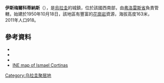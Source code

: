{{Coord|33|57|40|S|57|5|19|W|display=title}}

'''伊斯梅爾科蒂納斯'''（{{lang-es|Ismael Cortinas}}），是[[烏拉圭|烏拉圭]]的城鎮，位於該國西南部，由[[弗洛雷斯省|弗洛雷斯省]]負責管轄，始建於1950年10月18日，該地區有豐富的[[花崗岩|花崗岩]]資源，海拔高度163米，2011年人口918。

==參考資料==
*{{cite web |url=http://www0.parlamento.gub.uy/leyes/AccesoTextoLey.asp?Ley=13167 |title=LEY N° 13.167 |publisher=República Oriental del Uruguay, Poder Legislativo |year=1963 |accessdate=4 September 2012 |deadurl=yes |archiveurl=https://web.archive.org/web/20150216210424/http://www.parlamento.gub.uy/leyes/AccesoTextoLey.asp?Ley=13167 |archivedate=2015年2月16日 }}
*{{cite web |url=http://www.ine.gub.uy/censos2011/resultadosfinales/flores.html |title=Censos 2011 Flores (needs flash plugin) |year=2012 |publisher=INE |accessdate=25 August 2012 |archive-date=2013-06-03 |archive-url=https://web.archive.org/web/20130603120141/http://www.ine.gub.uy/censos2011/resultadosfinales/flores.html |dead-url=no }}
*{{cite web |url=http://www.ine.gub.uy/biblioteca/toponimico/Categorizaci%F3n%20localidades%20urbanas%20orden%20alfab%E9tico.pdf |title=Statistics of urban localities (1908–2004) |publisher=INE |year=2012 |format=PDF |accessdate=3 September 2012 |archive-date=2012-11-05 |archive-url=https://www.webcitation.org/6BwcL0IuY?url=http://www.ine.gub.uy/biblioteca/toponimico/Categorizaci%F3n%20localidades%20urbanas%20orden%20alfab%E9tico.pdf |dead-url=no }}
*[https://web.archive.org/web/20121010044747/http://www.ine.gub.uy/mapas/censos2011/para%20colgar%20en%20web/pdf/07_UYFS/Localidades/A3H_07721%20Ismael%20Cortinas.pdf INE map of Ismael Cortinas]

{{Uruguay-geo-stub}}
[[Category:乌拉圭聚居地|Category:乌拉圭聚居地]]